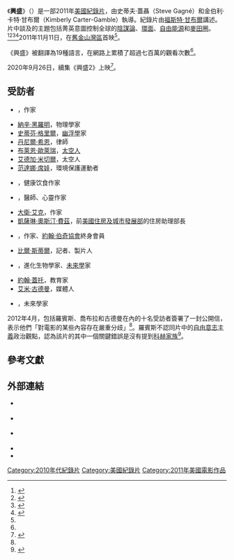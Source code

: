 {{noteTA
|1=zh-hans:迪帕克; zh-tw:狄巴克;
|2=zh-hans:乔普拉; zh-tw:喬布拉;
}}
{{Infobox film
| 片名 = 興盛
| 電影原名 = ''Thrive: What on Earth Will It Take?''
| 導演 = 史蒂夫·蓋聶<br>[[福斯特·甘布爾#家庭|金伯利·卡特·甘布爾]]
| 編劇 = 金伯利·卡特·甘布爾<br>瑪莉·厄爾·蔡斯<br>福斯特·甘布爾<br>尼爾·羅金
| 製片 = [[福斯特·甘布爾|福斯特·甘布爾]]<small>（執行製片）</small><br>金伯利·卡特·甘布爾<small>（執行製片）</small>
| 語言 = [[英語|英語]]
| 產地 = {{美國電影產地}}
| 上映日期 = 2011年11月11日
| 續集 = 《興盛2》
| 官方網站 = {{URL|www.thrivemovement.com}}
}}
《'''興盛'''》（{{lang-en|''Thrive: What on Earth Will It Take?''}}）是一部2011年[[美國|美國]][[紀錄片|紀錄片]]，由史蒂夫·蓋聶（Steve Gagné）和金伯利·卡特·甘布爾（Kimberly Carter-Gamble）執導。紀錄片由[[福斯特·甘布爾|福斯特·甘布爾]]講述。片中談及的主題包括菁英意圖控制全球的[[陰謀論|陰謀論]]、[[環面|環面]]、[[免費能源被打壓陰謀論|自由能源]]和[[麥田圈|麥田圈]]。<ref name=":0">{{Cite news|title=Scions and Wonders: Has a Procter and Gamble Heir Discovered the Key to Universal Energy?|url=http://betabeat.com/2012/09/scions-and-wonders-has-a-proctor-and-gamble-heir-discovered-the-key-to-universal-energy/|accessdate=2021-01-23|publisher=New York Observer|archiveurl=https://web.archive.org/web/20120928015430/http://betabeat.com/2012/09/scions-and-wonders-has-a-proctor-and-gamble-heir-discovered-the-key-to-universal-energy/|archivedate=2012-09-28|date=2012-09-26}}</ref><ref name=":1">{{Cite web|title=Ready to Thrive|url=https://goodtimes.sc/santa-cruz-arts-entertainment/film/thrive-movie-review/|accessdate=2021-01-24|date=2012-03-07|last=Archer|first=Greg|work=Good Times Santa Cruz|language=en-US}}</ref><ref>{{Cite news|title=New Age of Paranoia|url=https://www.sfreporter.com/movies/2012/04/17/new-age-of-paranoia/|newspaper=Santa Fe Reporter|accessdate=2021-01-24|language=en-US|date=2012-04-17}}</ref><ref>{{Cite web|title=The THRIVE Documentary: What On Earth Will It Take? (To Change It)|url=https://www.collective-evolution.com/2016/09/09/the-thrive-documentary-what-on-earth-will-it-take-to-change-it/|accessdate=2021-01-24|date=2016-09-09|last=Walia|first=Arjun|publisher=Collective Evolution|language=en-US}}</ref>2011年11月11日，在[[舊金山灣區|舊金山灣區]]首映<ref name=":1" />。

《興盛》被翻譯為19種語言，在網路上累積了超過七百萬的觀看次數<ref name=":0" />。

2020年9月26日，續集《興盛2》上映<ref>{{Cite web|title=Groundbreaking Documentary Showcases Solutions To Make The World Truly Thrive|url=https://www.collective-evolution.com/2020/09/02/groundbreaking-documentary-showcases-solutions-to-make-the-world-truly-thrive/|accessdate=2021-01-24|date=2020-09-02|last=Martino|first=Joe|publisher=Collective Evolution|language=en-US}}</ref>。

== 受訪者 ==

* {{link-en|杜安·艾爾金|Duane Elgin}}，作家
* [[納辛·黑羅明|納辛·黑羅明]]，物理學家
* [[史蒂芬·格里爾|史蒂芬·格里爾]]，[[幽浮學|幽浮學]]家
* [[丹尼爾·希恩|丹尼爾·希恩]]，律師
* [[布萊恩·奧列里|布萊恩·歐萊瑞]]，[[太空人|太空人]]
* [[艾德加·米切爾|艾德加·米切爾]]，太空人
* [[紈妲娜·希瓦|范達娜·席娃]]，環境保護運動者
* {{link-en|約翰·羅賓斯|John Robbins (author)}}，健康饮食作家
* {{link-en|狄巴克·喬布拉|Deepak Chopra}}，醫師、心靈作家
* [[大衛·艾克|大衛·艾克]]，作家
* [[凱薩琳·奧斯汀·費茲|凱薩琳·奧斯汀·費茲]]，前[[美國住房及城市發展部|美國住房及城市發展部]]的住房助理部長
* {{link-en|G·愛德華·格里芬|G. Edward Griffin}}，作家、[[約翰·博齊協會|約翰·伯奇協會]]終身會員
* [[比爾·斯蒂爾|比爾·斯蒂爾]]，記者、製片人
* {{link-en|Elisabet Sahtouris|Elisabet Sahtouris}}，進化生物學家、[[未來學|未來學]]家
* [[約翰·泰勒·蓋托|約翰·蓋托]]，教育家
* [[艾米·古德曼|艾米·古德曼]]，媒體人
* {{link-en|芭芭拉·馬克斯·胡巴德|Barbara Marx Hubbard}}，未來學家

2012年4月，包括羅賓斯、喬布拉和古德曼在內的十名受訪者簽署了一封公開信，表示他們「對電影的某些內容存在嚴重分歧」<ref name=":0" />。羅賓斯不認同片中的[[自由意志主義|自由意志主義]]政治觀點，認為該片的其中一個關鍵錯誤是沒有提到[[科赫家族|科赫家族]]<ref>{{Cite news|url=http://www.santacruz.com/news/2012/04/10/author_john_robbins_other_progressives_denounce_thrive|title=Author John Robbins, Other Progressives Denounce ‘Thrive’|date=2012-04-10|work=SantaCruz.com|accessdate=2021-01-25|language=en|archiveurl=https://web.archive.org/web/20120919094541/http://www.santacruz.com/news/2012/04/10/author_john_robbins_other_progressives_denounce_thrive|archivedate=2012-09-19}}</ref>。

== 參考文獻 ==
<references />

== 外部連結 ==

* {{官方網站|http://www.thrivemovement.com/}} {{en}}
* {{YouTube|lEV5AFFcZ-s|《興盛》完整電影}} {{en}}
* {{Twitter|ThriveMovement|《興盛》}} {{en}}
* {{IMDb title|2063834}}
* {{Rotten Tomatoes|thrive}}

{{DEFAULTSORT:Thrive}}
[[Category:2010年代紀錄片|Category:2010年代紀錄片]]
[[Category:美國紀錄片|Category:美國紀錄片]]
[[Category:2011年美國電影作品|Category:2011年美國電影作品]]